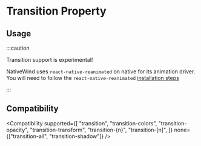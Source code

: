 
# Transition Property

## Usage

<Usage />

:::caution

Transition support is experimental!

NativeWind uses `react-native-reanimated` on native for its animation driver. You will need to follow the `react-native-reanimated` [installation steps](https://docs.swmansion.com/react-native-reanimated/docs/fundamentals/getting-started/#installation)

:::

## Compatibility

<Compatibility
  supported={[
    "transition",
    "transition-colors",
    "transition-opacity",
    "transition-transform",
    "transition-{n}",
    "transition-[n]",
  ]}
  none={["transition-all", "transition-shadow"]}
/>
